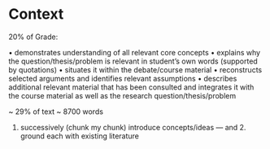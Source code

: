 # Context


20% of Grade:

• demonstrates understanding of all relevant core concepts
• explains why the question/thesis/problem is relevant in student’s own words (supported by quotations)
• situates it within the debate/course material
• reconstructs selected arguments and identifies relevant assumptions
• describes additional relevant material that has been consulted and integrates it with the course material as well as the research question/thesis/problem

~ 29% of text ~ 8700 words


1. successively (chunk my chunk) introduce concepts/ideas ---
and 2. ground each with existing literature

<!-- {{< embed Background.qmd >}} -->

<!-- {{< embed Methodology.qmd >}} -->
